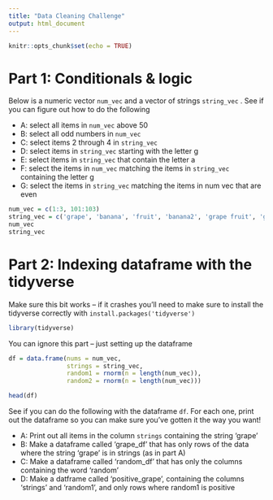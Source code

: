 ```yaml
---
title: "Data Cleaning Challenge"
output: html_document
---
```


```r
knitr::opts_chunk$set(echo = TRUE)
```



# Part 1: Conditionals & logic

Below is a numeric vector `num_vec` and a vector of strings `string_vec` . See if you can figure out how to do the following

  * A: select all items in `num_vec` above 50
  * B: select all odd numbers in `num_vec`
  * C: select items 2 through 4 in `string_vec`
  * D: select items in `string_vec` starting with the letter g
  * E: select items in `string_vec` that contain the letter a
  * F: select the items in `num_vec` matching the items in `string_vec` containing the letter g
  * G: select the items in `string_vec` matching the items in num vec that are even

```r
num_vec = c(1:3, 101:103)
string_vec = c('grape', 'banana', 'fruit', 'banana2', 'grape fruit', 'grapefruit')
num_vec
string_vec
```


# Part 2: Indexing dataframe with the tidyverse


Make sure this bit works -- if it crashes you'll need to make sure to install the tidyverse correctly with `install.packages('tidyverse')`

```r
library(tidyverse)
```
You can ignore this part -- just setting up the dataframe

```r
df = data.frame(nums = num_vec, 
                strings = string_vec,
                random1 = rnorm(n = length(num_vec)),
                random2 = rnorm(n = length(num_vec)))

head(df)
```


See if you can do the following with the dataframe `df`. For each one, print out the dataframe so you can make sure you've gotten it the way you want!

  * A: Print out all items in the column `strings` containing the string 'grape'
  * B: Make a dataframe called 'grape_df' that has only rows of the data where the string 'grape' is in strings (as in part A)
  * C: Make a dataframe called 'random_df' that has only the columns containing the word 'random' 
  * D: Make a datframe called 'positive_grape', containing the columns 'strings' and 'random1', and only rows where random1 is positive

